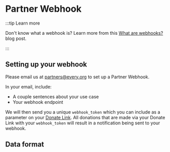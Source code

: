 
# Partner Webhook

:::tip Learn more

Don't know what a webhook is? Learn more from this
[What are webhooks?](https://zapier.com/blog/what-are-webhooks/) blog post.

:::

## Setting up your webhook

Please email us at [partners@every.org](mailto:partners@every.org) to set up a
Partner Webhook.

In your email, include:

- A couple sentences about your use case
- Your webhook endpoint

We will then send you a unique `webhook_token` which you can include as a
parameter on your [Donate Link](../donate-link.md). All donations that are made
via your Donate Link with your `webhook_token` will result in a notification
being sent to your webhook.

## Data format

<RequestFormat />
